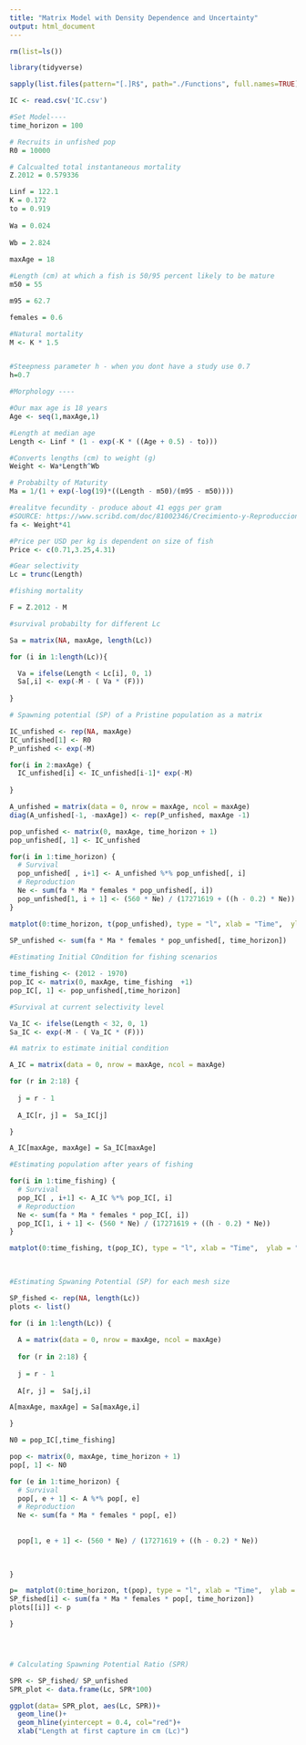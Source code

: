 ```yaml
---
title: "Matrix Model with Density Dependence and Uncertainty"
output: html_document
---
```


```r
rm(list=ls())

library(tidyverse)

sapply(list.files(pattern="[.]R$", path="./Functions", full.names=TRUE), source)

IC <- read.csv('IC.csv')

#Set Model----
time_horizon = 100

# Recruits in unfished pop
R0 = 10000

# Calcualted total instantaneous mortality
Z.2012 = 0.579336

```


```r
Linf = 122.1
K = 0.172
to = 0.919
  
Wa = 0.024
  
Wb = 2.824
  
maxAge = 18

#Length (cm) at which a fish is 50/95 percent likely to be mature
m50 = 55

m95 = 62.7

females = 0.6

#Natural mortality
M <- K * 1.5


#Steepness parameter h - when you dont have a study use 0.7
h=0.7
```



```r
#Morphology ----

#Our max age is 18 years
Age <- seq(1,maxAge,1)

#Length at median age 
Length <- Linf * (1 - exp(-K * ((Age + 0.5) - to)))

#Converts lengths (cm) to weight (g)
Weight <- Wa*Length^Wb

# Probabilty of Maturity
Ma = 1/(1 + exp(-log(19)*((Length - m50)/(m95 - m50))))

#realitve fecundity - produce about 41 eggs per gram 
#SOURCE: https://www.scribd.com/doc/81002346/Crecimiento-y-Reproduccion-de-corvina
fa <- Weight*41

#Price per USD per kg is dependent on size of fish
Price <- c(0.71,3.25,4.31)


```


```r
#Gear selectivity 
Lc = trunc(Length)

#fishing mortality

F = Z.2012 - M 

#survival probabilty for different Lc

Sa = matrix(NA, maxAge, length(Lc))

for (i in 1:length(Lc)){

  Va = ifelse(Length < Lc[i], 0, 1)
  Sa[,i] <- exp(-M - ( Va * (F)))
  
}

```

```r
# Spawning potential (SP) of a Pristine population as a matrix

IC_unfished <- rep(NA, maxAge) 
IC_unfished[1] <- R0 
P_unfished <- exp(-M)

for(i in 2:maxAge) {
  IC_unfished[i] <- IC_unfished[i-1]* exp(-M)
  
}

A_unfished = matrix(data = 0, nrow = maxAge, ncol = maxAge)
diag(A_unfished[-1, -maxAge]) <- rep(P_unfished, maxAge -1)

pop_unfished <- matrix(0, maxAge, time_horizon + 1)
pop_unfished[, 1] <- IC_unfished

for(i in 1:time_horizon) {
  # Survival
  pop_unfished[ , i+1] <- A_unfished %*% pop_unfished[, i]
  # Reproduction
  Ne <- sum(fa * Ma * females * pop_unfished[, i])
  pop_unfished[1, i + 1] <- (560 * Ne) / (17271619 + ((h - 0.2) * Ne))
}

matplot(0:time_horizon, t(pop_unfished), type = "l", xlab = "Time",  ylab = "Abundance")
  
SP_unfished <- sum(fa * Ma * females * pop_unfished[, time_horizon])
```

```r
#Estimating Initial COndition for fishing scenarios

time_fishing <- (2012 - 1970)
pop_IC <- matrix(0, maxAge, time_fishing  +1)
pop_IC[, 1] <- pop_unfished[,time_horizon]

#Survival at current selectivity level

Va_IC <- ifelse(Length < 32, 0, 1)
Sa_IC <- exp(-M - ( Va_IC * (F)))

#A matrix to estimate initial condition

A_IC = matrix(data = 0, nrow = maxAge, ncol = maxAge)

for (r in 2:18) {
  
  j = r - 1 
  
  A_IC[r, j] =  Sa_IC[j]

}

A_IC[maxAge, maxAge] = Sa_IC[maxAge]

#Estimating population after years of fishing 

for(i in 1:time_fishing) {
  # Survival
  pop_IC[ , i+1] <- A_IC %*% pop_IC[, i]
  # Reproduction
  Ne <- sum(fa * Ma * females * pop_IC[, i])
  pop_IC[1, i + 1] <- (560 * Ne) / (17271619 + ((h - 0.2) * Ne))
}

matplot(0:time_fishing, t(pop_IC), type = "l", xlab = "Time",  ylab = "Abundance")
  
  
```



```r

#Estimating Spwaning Potential (SP) for each mesh size

SP_fished <- rep(NA, length(Lc))
plots <- list()

for (i in 1:length(Lc)) {
  
  A = matrix(data = 0, nrow = maxAge, ncol = maxAge)
  
  for (r in 2:18) {
  
  j = r - 1 
  
  A[r, j] =  Sa[j,i]

A[maxAge, maxAge] = Sa[maxAge,i]

}

N0 = pop_IC[,time_fishing]

pop <- matrix(0, maxAge, time_horizon + 1)
pop[, 1] <- N0

for (e in 1:time_horizon) {
  # Survival
  pop[, e + 1] <- A %*% pop[, e]
  # Reproduction
  Ne <- sum(fa * Ma * females * pop[, e])
  
  
  pop[1, e + 1] <- (560 * Ne) / (17271619 + ((h - 0.2) * Ne))
  
  

}

p=  matplot(0:time_horizon, t(pop), type = "l", xlab = "Time",  ylab = "Abundance")
SP_fished[i] <- sum(fa * Ma * females * pop[, time_horizon])
plots[[i]] <- p 

}





```




```r
# Calculating Spawning Potential Ratio (SPR)

SPR <- SP_fished/ SP_unfished
SPR_plot <- data.frame(Lc, SPR*100)

ggplot(data= SPR_plot, aes(Lc, SPR))+
  geom_line()+
  geom_hline(yintercept = 0.4, col="red")+
  xlab("Length at first capture in cm (Lc)")

```

